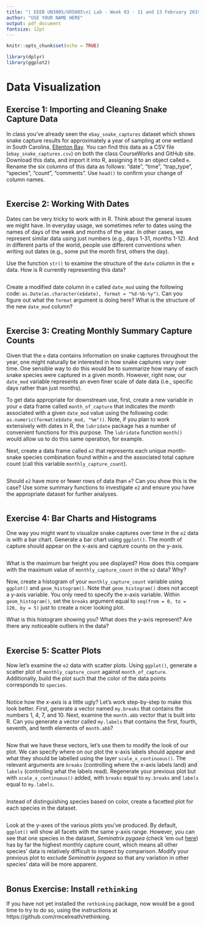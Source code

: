 ```yaml
---
title: "| EEEB UN3005/GR5005\n| Lab - Week 03 - 11 and 13 February 2019"
author: "USE YOUR NAME HERE"
output: pdf_document
fontsize: 12pt
---
```

  
```r

knitr::opts_chunk$set(echo = TRUE)

library(dplyr)
library(ggplot2)
```


# Data Visualization


## Exercise 1: Importing and Cleaning Snake Capture Data

In class you've already seen the `ebay_snake_captures` dataset which shows snake capture results for approximately a year of sampling at one wetland in South Carolina, [Ellenton Bay](http://archive-srel.uga.edu/set-asides/area1.html). You can find this data as a CSV file (`ebay_snake_captures.csv`) on both the class CourseWorks and GitHub site. Download this data, and import it into R, assigning it to an object called `e`. Rename the six columns of this data as follows: "date", "time", "trap_type", "species", "count", "comments". Use `head()` to confirm your change of column names.

```r

```


## Exercise 2: Working With Dates

Dates can be very tricky to work with in R. Think about the general issues we might have. In everyday usage, we sometimes refer to dates using the names of days of the week and months of the year. In other cases, we represent similar data using just numbers (e.g., days 1-31, months 1-12). And in different parts of the world, people use different conventions when writing out dates (e.g., some put the month first, others the day). 

Use the function `str()` to examine the structure of the `date` column in the `e` data. How is R currently representing this data?

```r

```

Create a modified date column in `e` called `date_mod` using the following code: `as.Date(as.character(e$date), format = "%d-%b-%y")`. Can you figure out what the `format` argument is doing here? What is the structure of the new `date_mod` column? 

```r

```


## Exercise 3: Creating Monthly Summary Capture Counts

Given that the `e` data contains information on snake captures throughout the year, one might naturally be interested in how snake captures vary over time. One sensible way to do this would be to summarize how many of each snake species were captured in a given month. However, right now, our `date_mod` variable represents an even finer scale of date data (i.e., specific days rather than just months).

To get data appropriate for downstream use, first, create a new variable in your `e` data frame called `month_of_capture` that indicates the month associated with a given `date_mod` value using the following code: `as.numeric(format(e$date_mod, "%m"))`. Note, if you plan to work extensively with dates in R, the `lubridate` package has a number of convenient functions for this purpose. The `lubridate` function `month()` would allow us to do this same operation, for example.

Next, create a data frame called `e2` that represents each unique month-snake species combination found within `e` and the associated total capture count (call this variable `monthly_capture_count`). 

```r

```

Should `e2` have more or fewer rows of data than `e`? Can you show this is the case? Use some summary functions to investigate `e2` and ensure you have the appropriate dataset for further analyses.

```r

```


## Exercise 4: Bar Charts and Histograms

One way you might want to visualize snake captures over time in the `e2` data is with a bar chart. Generate a bar chart using `ggplot()`. The month of capture should appear on the x-axis and capture counts on the y-axis.

```r

```

What is the maximum bar height you see displayed? How does this compare with the maximum value of `monthly_capture_count` in the `e2` data? Why?

Now, create a histogram of your `monthly_capture_count` variable using `ggplot()` and `geom_histogram()`. Note that `geom_histogram()` does not accept a y-axis variable. You only need to specify the x-axis variable. Within `geom_histogram()`, set the `breaks` argument equal to `seq(from = 0, to = 120, by = 5)` just to create a nicer looking plot. 

What is this histogram showing you? What does the y-axis represent? Are there any noticeable outliers in the data?

```r

```


## Exercise 5: Scatter Plots

Now let's examine the `e2` data with scatter plots. Using `ggplot()`, generate a scatter plot of `monthly_capture_count` against `month_of_capture`. Additionally, build the plot such that the color of the data points corresponds to `species`.

```r

```

Notice how the x-axis is a little ugly? Let's work step-by-step to make this look better. First, generate a vector named `my.breaks` that contains the numbers 1, 4, 7, and 10. Next, examine the `month.abb` vector that is built into R. Can you generate a vector called `my.labels` that contains the first, fourth, seventh, and tenth elements of `month.abb`?

```r

```

Now that we have these vectors, let's use them to modify the look of our plot. We can specify where on our plot the x-axis labels should appear and what they should be labelled using the layer `scale_x_continuous()`. The relevant arguments are `breaks` (controlling where the x-axis labels land) and `labels` (controlling what the labels read). Regenerate your previous plot but with `scale_x_continuous()` added, with `breaks` equal to `my.breaks` and `labels` equal to `my.labels`.

```r

```

Instead of distinguishing species based on color, create a facetted plot for each species in the dataset.

```r

```

Look at the y-axes of the various plots you've produced. By default, `ggplot()` will show all facets with the same y-axis range. However, you can see that one species in the dataset, *Seminatrix pygaea* (check 'em out [here](https://srelherp.uga.edu/snakes/sempyg.htm)) has by far the highest monthly capture count, which means all other species' data is relatively difficult to inspect by comparison. Modify your previous plot to exclude *Seminatrix pygaea* so that any variation in other species' data will be more apparent.

```r

```


## Bonus Exercise: Install `rethinking`

If you have not yet installed the `rethinking` package, now would be a good time to try to do so, using the instructions at https://github.com/rmcelreath/rethinking.
